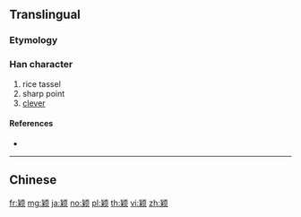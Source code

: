 {{character info/new}}
{{also|穎}}
==Translingual==

===Etymology===
{{Han simp|穎|f=頁|t=页}}

===Han character===
{{Han char|rn=181|rad=页|as=07|sn=13|four=|canj=PDMBO}}

# rice tassel
# sharp point
# [[clever]]

====References====
* {{Han ref|kx=1410.451|hdz=74376.040|uh=9896|ud=39062}}

----

==Chinese==
{{zh-see|穎}}

[[fr:颖]]
[[mg:颖]]
[[ja:颖]]
[[no:颖]]
[[pl:颖]]
[[th:颖]]
[[vi:颖]]
[[zh:颖]]